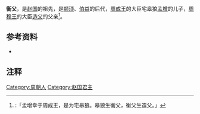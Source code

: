'''衡父'''，是[[赵国|赵国]]的祖先，是[[颛顼|颛顼]]、[[伯益|伯益]]的后代，[[周成王|周成王]]的大臣宅皋狼[[孟增|孟增]]的儿子，[[周穆王|周穆王]]的大臣[[造父_(趙氏先祖)|造父]]的父亲<ref>{{Wikisource history|史記|043|趙世家}}:「孟增幸于周成王，是为宅皋狼。皋狼生衡父，衡父生造父。」</ref>。

==参考资料==
*{{Wikisource history|史記|043|趙世家}}

==注释==
{{Reflist}}

{{start box}}
{{s-before|[[孟增|孟增]]}}
{{s-title|[[趙氏|趙氏先祖]]}}
{{s-after|[[造父_(赵氏先祖)|造父]]}}
{{end box}}

[[Category:周朝人|Category:周朝人]]
[[Category:赵国君主|Category:赵国君主]]